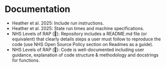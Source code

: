 # Documentation {#sec-documentation}

:::{.guidelines}
* Heather et al. 2025: Include run instructions.
* Heather et al. 2025: State run times and machine specifications.
* NHS Levels of RAP (🥉): Repository includes a README.md file (or equivalent) that clearly details steps a user must follow to reproduce the code (use NHS Open Source Policy section on Readmes as a guide).
* NHS Levels of RAP (🥈): Code is well-documented including user guidance, explanation of code structure & methodology and docstrings for functions.
:::